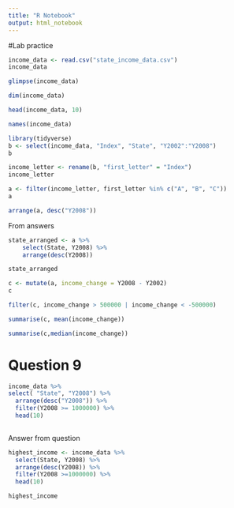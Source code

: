 ```yaml
---
title: "R Notebook"
output: html_notebook
---
```

#Lab practice

```r
income_data <- read.csv("state_income_data.csv")
income_data
```
```r
glimpse(income_data)
```

```r
dim(income_data)
```
```r
head(income_data, 10)
```
```r
names(income_data)
```
```r
library(tidyverse)
b <- select(income_data, "Index", "State", "Y2002":"Y2008")
b
```

```r
income_letter <- rename(b, "first_letter" = "Index")
income_letter
```

```r

a <- filter(income_letter, first_letter %in% c("A", "B", "C")) 
a
```
```r
arrange(a, desc("Y2008")) 
```
From answers
```r
state_arranged <- a %>% 
    select(State, Y2008) %>%
    arrange(desc(Y2008)) 

state_arranged
```


```r
c <- mutate(a, income_change = Y2008 - Y2002)
c
```
```r
filter(c, income_change > 500000 | income_change < -500000)
```
```r
summarise(c, mean(income_change))
```
```r
summarise(c,median(income_change))
```
# Question 9

```r
income_data %>% 
select( "State", "Y2008") %>% 
  arrange(desc("Y2008")) %>%
  filter(Y2008 >= 1000000) %>% 
  head(10)
  

```
Answer from question
```r
highest_income <- income_data %>% 
  select(State, Y2008) %>%
  arrange(desc(Y2008)) %>%
  filter(Y2008 >=1000000) %>%
  head(10)

highest_income 
```


